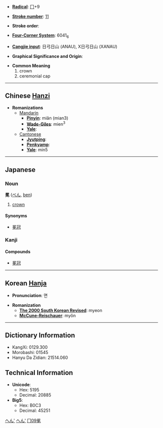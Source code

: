 * '''[[Wiktionary:Chinese radical index| Radical]]''': [[Wiktionary:Chinese radical index 冂|冂]]+9

* '''[[Wiktionary:Chinese total strokes index|Stroke number]]''': [[Wiktionary:Chinese total strokes index 11|11]]

* '''Stroke order''': 

* '''[[Wiktionary:Chinese four corner index|Four-Corner System]]''': 6041<sub>6</sub>

* '''[[Wiktionary:Chinese Cangjie index|Cangjie input]]''': 日弓日山 (ANAU), X日弓日山 (XANAU)

* '''Graphical Significance and Origin''': 

* '''Common Meaning'''
*#crown
*# ceremonial cap


----

== Chinese [[Hanzi]] ==

* '''Romanizations'''
** [[Mandarin]]
*** '''[[Pinyin]]''': miǎn (mian3)
*** '''[[Wade-Giles]]''': mien<sup>3</sup>
*** '''[[Yale]]''': 
**[[Cantonese]]
***'''[[Jyutping]]''':
***'''[[Penkyamp]]''': 
***'''[[Yale]]''': min5


----

== Japanese ==
[[Category:Japanese language|へん']]
===Noun===
[[Category:Japanese nouns|へん']]
'''冕''' ([[べん]], [[ben]])
# [[crown]]
====Synonyms====
*[[冕冠]]


===Kanji===
{{kanji|[[べん]] ([[ben]]), [[めん]] ([[men]])|[[かんむり]] ([[kammuri]])}}
====Compounds====
*[[冕冠]]

----

== Korean [[Hanja]] ==

* '''Pronunciation''': 면

* '''Romanization'''
** '''[[The 2000 South Korean Revised Romanization|The 2000 South Korean Revised]]''': myeon
** '''[[McCune-Reischauer]]''': myŏn

----

== Dictionary Information ==

* KangXi: 0129.300
* Morobashi: 01545
* Hanyu Da Zidian: 21514.060

== Technical Information ==

* '''Unicode''':
** Hex: 5195
** Decimal: 20885
* '''Big5''':
** Hex: B0C3
** Decimal: 45251

[[Category:Japanese kanji|冂09冕]]
